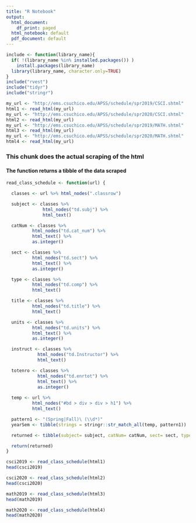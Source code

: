 ```yaml
---
title: "R Notebook"
output:
  html_document:
    df_print: paged
  html_notebook: default
  pdf_document: default
---
```


```r
include <- function(library_name){
  if( !(library_name %in% installed.packages()) )
    install.packages(library_name) 
  library(library_name, character.only=TRUE)
}
include("rvest")
include("tidyr")
include("stringr")
```



```r
my_url <- "http://ems.csuchico.edu/APSS/schedule/spr2019/CSCI.shtml"
html1 <- read_html(my_url)
my_url <- "http://ems.csuchico.edu/APSS/schedule/spr2020/CSCI.shtml"
html2 <- read_html(my_url)
my_url <- "http://ems.csuchico.edu/APSS/schedule/spr2019/MATH.shtml"
html3 <- read_html(my_url)
my_url <- "http://ems.csuchico.edu/APSS/schedule/spr2020/MATH.shtml"
html4 <- read_html(my_url)
```

### This chunk does the actual scraping of the html
#### The function returns a tibble of the data scraped

```r
read_class_schedule <- function(url) {

  classes <- url %>% html_nodes(".classrow")

  subject <- classes %>% 
              html_nodes("td.subj") %>% 
              html_text() 

  catNum <- classes %>% 
          html_nodes("td.cat_num") %>% 
          html_text() %>% 
          as.integer()

  sect <- classes %>% 
          html_nodes("td.sect") %>% 
          html_text() %>% 
          as.integer()

  type <- classes %>% 
          html_nodes("td.comp") %>% 
          html_text()

  title <- classes %>% 
          html_nodes("td.title") %>% 
          html_text()

  units <- classes %>% 
          html_nodes("td.units") %>% 
          html_text() %>%
          as.integer()

  instruct <- classes %>% 
            html_nodes("td.Instructor") %>% 
            html_text()

  totenro <- classes %>% 
            html_nodes("td.enrtot") %>% 
            html_text() %>%
            as.integer()
            
  temp <- url %>%
          html_nodes("#bd > div > div > h1") %>%
          html_text()

  pattern1 <- "(Spring|Fall)\ (\\d*)"
  yearSem <- tibble(strings = stringr::str_match_all(temp, pattern1))

  returned <- tibble(subject= subject, catNum= catNum, sect= sect, type=type, title=title, units=units, instruct=instruct, totenro=totenro, sem= c(yearSem$strings[[1]][1,2]), year=yearSem$strings[[1]][1,3])

  return(returned)
}

csci2019 <- read_class_schedule(html1)
head(csci2019)

csci2020 <- read_class_schedule(html2)
head(csci2020)

math2019 <- read_class_schedule(html3)
head(math2019)

math2020 <- read_class_schedule(html4)
head(math2020)

```

